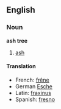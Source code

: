 ==English==
===Noun===
{{wikipedia}}
'''ash tree'''
#[[ash#Noun 2|ash]]

====Translation====
{{top}}
*French: [[frêne]]
*German [[Esche]]
*Latin: [[fraxinus]]
*Spanish: [[fresno]]
{{bottom}}